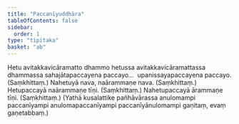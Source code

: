 ```yaml
---
title: "Paccanīyuddhāra"
tableOfContents: false
sidebar:
  order: 1
type: "tipitaka"
basket: "ab"
---
```



<DynamicBreadcrumb />

<Division number="224">

<Paragraph number="431">
Hetu avitakkavicāramatto dhammo hetussa avitakkavicāramattassa dhammassa sahajātapaccayena paccayo…  upanissayapaccayena paccayo. (Saṃkhittaṃ.)
</Paragraph>

</Division>
<Division number="225">

<Paragraph number="432">
Nahetuyā nava, naārammaṇe nava. (Saṃkhittaṃ.)
</Paragraph>

<Paragraph number="433">
Hetupaccayā naārammaṇe tīṇi. (Saṃkhittaṃ.)
</Paragraph>

<Paragraph number="434">
Nahetupaccayā ārammaṇe tīṇi. (Saṃkhittaṃ.)
</Paragraph>

<Paragraph number="435">
(Yathā kusalattike pañhāvārassa anulomampi paccanīyampi anulomapaccanīyampi paccanīyānulomampi gaṇitaṃ, evaṃ gaṇetabbaṃ.)
</Paragraph>
</Division>